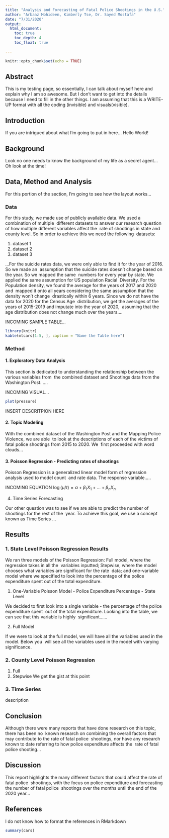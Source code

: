 ---
title: "Analysis and Forecasting of Fatal Police Shootings in the U.S."
author: "Arbaaz Mohideen, Kimberly Tse, Dr. Sayed Mostafa"
date: "7/31/2020"
output: 
  html_document:
    toc: true
    toc_depth: 4
    toc_float: true
    
---

```{r setup, include=FALSE}
knitr::opts_chunk$set(echo = TRUE)
```

## Abstract

This is my testing page, so essentially, I can talk about myself here and explain why I am so awesome. But I don't want to get into the details because I need to fill in the other things. I am assuming that this is a WRITE-UP format with all the coding (invisible) and visuals(visible).

## Introduction

If you are intrigued about what I'm going to put in here... Hello World!

## Background

Look no one needs to know the background of my life as a secret agent... Oh look at the time! 

## Data, Method and Analysis

For this portion of the section, I'm going to see how the layout works...

### Data

For this study, we made use of publicly available data. We used a combination of multiple  different datasets to answer our research question of how multiple different variables affect the  rate of shootings in state and county level. So in order to achieve this we need the following  datasets:

1. dataset 1
2. dataset 2
3. dataset 3

...For the suicide rates data, we were only able to find it for the year of 2016. So we made an  assumption that the suicide rates doesn’t change based on the year. So we mapped the same  numbers for every year by state. We applied the same assumption for US population Racial  Diversity. For the Population density, we found the average for the years of 2017 and 2020 and  mapped it onto all years considering the same assumption that the density won’t change  drastically within 6 years. Since we do not have the data for 2020 for the Census Age  distribution, we get the averages of the years of 2015-2019 and imputate into the year of 2020,  assuming that the age distribution does not change much over the years....

INCOMING SAMPLE TABLE...
```{r tables, echo=F}
library(knitr)
kable(mtcars[1:5, ], caption = "Name the Table here")
```

### Method
#### 1. Exploratory Data Analysis

This section is dedicated to understanding the relationship between the various variables from  the combined dataset and Shootings data from the Washington Post. ....

INCOMING VISUAL...
```{r pressure, echo=FALSE}
plot(pressure)
```
INSERT DESCRITPION HERE

#### 2. Topic Modeling

With the combined dataset of the Washington Post and the Mapping Police Violence, we are able  to look at the descriptions of each of the victims of fatal police shootings from 2015 to 2020. We  first proceeded with word clouds...


#### 3. Poisson Regression - Predicting rates of shootings

Poisson Regression is a generalized linear model form of regression analysis used to model count  and rate data. The response variable.....

INCOMING EQUATION
$\log(\mu / t) = \alpha + \beta_{1}X_{1} + ... + \beta_{n}X_{n}$

4. Time Series Forecasting

Our other question was to see if we are able to predict the number of shootings for the rest of the  year. To achieve this goal, we use a concept known as Time Series ... 


## Results

### 1. State Level Poisson Regression Results

We ran three models of the Poisson Regression: Full model, where the regression takes in all the  variables inputted; Stepwise, where the model chooses what variables are significant for the rate  data; and one-variable model where we specified to look into the percentage of the police  expenditure spent out of the total expenditure. 

1. One-Variable Poisson Model - Police Expenditure Percentage - State Level

We decided to first look into a single variable - the percentage of the police expenditure spent  out of the total expenditure. Looking into the table, we can see that this variable is highly  significant......

2. Full Model

If we were to look at the full model, we will have all the variables used in the model. Below you  will see all the variables used in the model with varying significance.

### 2. County Level Poisson Regression

1. Full
2. Stepwise
We get the gist at this point

### 3. Time Series

description

## Conclusion

Although there were many reports that have done research on this topic, there has been no  known research on combining the overall factors that may contribute to the rate of fatal police  shootings, nor have any research known to date referring to how police expenditure affects the  rate of fatal police shooting...

## Discussion

This report highlights the many different factors that could affect the rate of fatal police  shootings, with the focus on police expenditure and forecasting the number of fatal police  shootings over the months until the end of the 2020 year...

## References
I do not know how to format the references in RMarkdown




```{r cars}
summary(cars)
```






